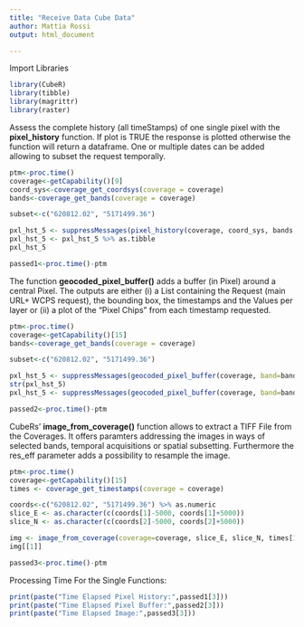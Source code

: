 ```yaml
---
title: "Receive Data Cube Data"
author: Mattia Rossi
output: html_document

---
```


Import Libraries
```r
library(CubeR)
library(tibble)
library(magrittr)
library(raster)
```


Assess the complete history (all timeStamps) of one single pixel with the **pixel_history** function. If plot is TRUE the response is plotted otherwise the function will return a dataframe. One or multiple dates can be added allowing to subset the request temporally.

```r

ptm<-proc.time()
coverage<-getCapability()[9]
coord_sys<-coverage_get_coordsys(coverage = coverage)
bands<-coverage_get_bands(coverage = coverage)

subset<-c("620812.02", "5171499.36")

pxl_hst_5 <- suppressMessages(pixel_history(coverage, coord_sys, bands, subset, date = NULL,plot=F))
pxl_hst_5 <- pxl_hst_5 %>% as.tibble
pxl_hst_5

passed1<-proc.time()-ptm


```

The  function **geocoded_pixel_buffer()** adds a buffer (in Pixel) around a central Pixel. The outputs are either (i) a List containing the Request (main URL+ WCPS request), the bounding box, the timestamps and the Values per layer or (ii) a plot of the "Pixel Chips" from each timestamp requested.

```r

ptm<-proc.time()
coverage<-getCapability()[15]
bands<-coverage_get_bands(coverage = coverage)

subset<-c("620812.02", "5171499.36")

pxl_hst_5 <- suppressMessages(geocoded_pixel_buffer(coverage, band=bands[5], coords=subset,buffer=1000, date = NULL,plot = F))
str(pxl_hst_5)
pxl_hst_5 <- suppressMessages(geocoded_pixel_buffer(coverage, band=bands[5], coords=subset,buffer=1000, date = NULL,plot = T))

passed2<-proc.time()-ptm


```

CubeRs' **image_from_coverage()** function allows to extract a TIFF File from the Coverages. It offers paramters addressing the images in ways of selected bands, temporal acquisitions or spatial subsetting. Furthermore the res_eff parameter adds a possibility to resample the image.

```r

ptm<-proc.time()
coverage<-getCapability()[15]
times <- coverage_get_timestamps(coverage = coverage)

coords<-c("620812.02", "5171499.36") %>% as.numeric
slice_E <- as.character(c(coords[1]-5000, coords[1]+5000))
slice_N <- as.character(c(coords[2]-5000, coords[2]+5000))

img <- image_from_coverage(coverage=coverage, slice_E, slice_N, times[1], bands = bands[8])
img[[1]]

passed3<-proc.time()-ptm

```

Processing Time For the Single Functions:

```r
print(paste("Time Elapsed Pixel History:",passed1[3]))
print(paste("Time Elapsed Pixel Buffer:",passed2[3]))
print(paste("Time Elapsed Image:",passed3[3]))

```



